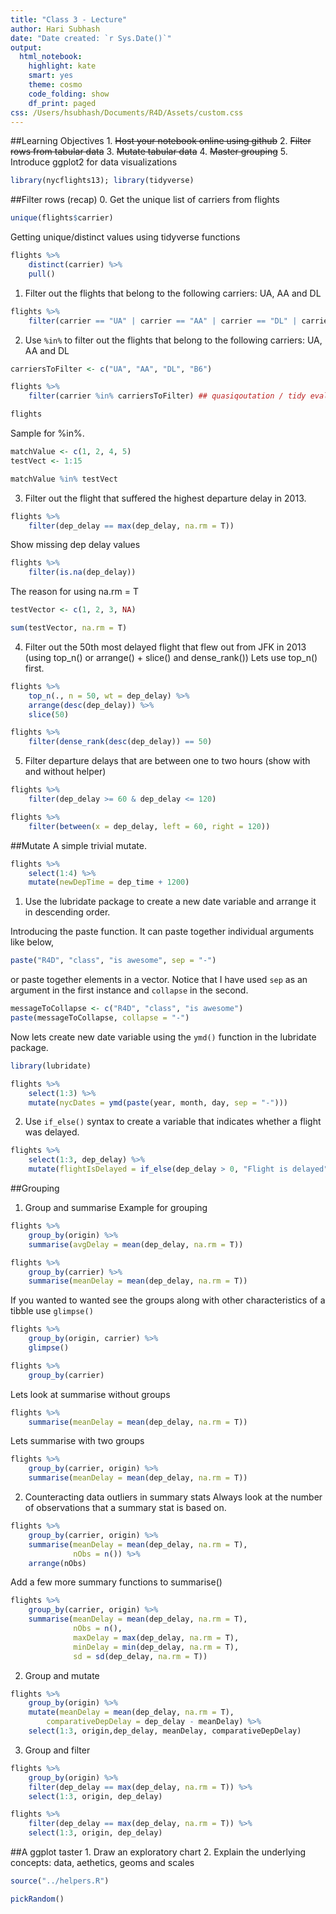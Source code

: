 ```yaml
---
title: "Class 3 - Lecture"
author: Hari Subhash
date: "Date created: `r Sys.Date()`"
output:
  html_notebook:
    highlight: kate
    smart: yes
    theme: cosmo
    code_folding: show
    df_print: paged
css: /Users/hsubhash/Documents/R4D/Assets/custom.css
---
```


##Learning Objectives
1. ~~Host your notebook online using github~~
2. ~~Filter rows from tabular data~~
3. ~~Mutate tabular data~~
4. ~~Master grouping~~
5. Introduce ggplot2 for data visualizations

```r
library(nycflights13); library(tidyverse)
```


##Filter rows (recap)
0. Get the unique list of carriers from flights
```r
unique(flights$carrier)
```
Getting unique/distinct values using tidyverse functions
```r
flights %>% 
    distinct(carrier) %>% 
    pull()
```


1. Filter out the flights that belong to the following carriers: UA, AA and DL
```r
flights %>% 
    filter(carrier == "UA" | carrier == "AA" | carrier == "DL" | carrier == "B6")
```
2. Use `%in%` to filter out the flights that belong to the following carriers: UA, AA and DL
```r
carriersToFilter <- c("UA", "AA", "DL", "B6")

flights %>% 
    filter(carrier %in% carriersToFilter) ## quasiqoutation / tidy evaluation
```

```r
flights
```


Sample for %in%.
```r
matchValue <- c(1, 2, 4, 5)
testVect <- 1:15

matchValue %in% testVect
```


3. Filter out the flight that suffered the highest departure delay in 2013.
```r
flights %>% 
    filter(dep_delay == max(dep_delay, na.rm = T))
```

Show missing dep delay values
```r
flights %>% 
    filter(is.na(dep_delay))
```


The reason for using na.rm = T
```r
testVector <- c(1, 2, 3, NA)

sum(testVector, na.rm = T)
```
4. Filter out the 50th most delayed flight that flew out from JFK in 2013 (using top_n() or arrange() + slice() and dense_rank())
Lets use top_n() first.
```r
flights %>% 
    top_n(., n = 50, wt = dep_delay) %>% 
    arrange(desc(dep_delay)) %>% 
    slice(50)
```

```r
flights %>% 
    filter(dense_rank(desc(dep_delay)) == 50)
```
5. Filter departure delays that are between one to two hours (show with and without helper)
```r
flights %>% 
    filter(dep_delay >= 60 & dep_delay <= 120)
```

```r
flights %>% 
    filter(between(x = dep_delay, left = 60, right = 120))
```


##Mutate
A simple trivial mutate.
```r
flights %>% 
    select(1:4) %>% 
    mutate(newDepTime = dep_time + 1200)
```


1. Use the lubridate package to create a new date variable and arrange it in descending order.

Introducing the paste function. It can paste together individual arguments like below,
```r
paste("R4D", "class", "is awesome", sep = "-")
```

or paste together elements in a vector. Notice that I have used `sep` as an argument in the first instance and `collapse` in the second.
```r
messageToCollapse <- c("R4D", "class", "is awesome")
paste(messageToCollapse, collapse = "-")

```

Now lets create new date variable using the `ymd()` function in the lubridate package.
```r
library(lubridate)

flights %>% 
    select(1:3) %>% 
    mutate(nycDates = ymd(paste(year, month, day, sep = "-")))
```


2. Use `if_else()` syntax to create a variable that indicates whether a flight was delayed.

```r
flights %>% 
    select(1:3, dep_delay) %>% 
    mutate(flightIsDelayed = if_else(dep_delay > 0, "Flight is delayed", "Flight is early or on time"))
```


##Grouping

1. Group and summarise
Example for grouping

```r
flights %>% 
    group_by(origin) %>% 
    summarise(avgDelay = mean(dep_delay, na.rm = T))
```

```r
flights %>% 
    group_by(carrier) %>% 
    summarise(meanDelay = mean(dep_delay, na.rm = T))
```

If you wanted to wanted see the groups along with other characteristics of a tibble use `glimpse()`
```r
flights %>%
    group_by(origin, carrier) %>% 
    glimpse()
```


```r
flights %>% 
    group_by(carrier)
```

Lets look at summarise without groups

```r
flights %>% 
    summarise(meanDelay = mean(dep_delay, na.rm = T))
```

Lets summarise with two groups
```r
flights %>% 
    group_by(carrier, origin) %>% 
    summarise(meanDelay = mean(dep_delay, na.rm = T))
```




2. Counteracting data outliers in summary stats
Always look at the number of observations that a summary stat is based on.
```r
flights %>% 
    group_by(carrier, origin) %>% 
    summarise(meanDelay = mean(dep_delay, na.rm = T),
              nObs = n()) %>% 
    arrange(nObs)
```

Add a few more summary functions to summarise()
```r
flights %>% 
    group_by(carrier, origin) %>% 
    summarise(meanDelay = mean(dep_delay, na.rm = T),
              nObs = n(),
              maxDelay = max(dep_delay, na.rm = T),
              minDelay = min(dep_delay, na.rm = T),
              sd = sd(dep_delay, na.rm = T))
```


2. Group and mutate

```r
flights %>% 
    group_by(origin) %>% 
    mutate(meanDelay = mean(dep_delay, na.rm = T),
        comparativeDepDelay = dep_delay - meanDelay) %>% 
    select(1:3, origin,dep_delay, meanDelay, comparativeDepDelay)
```

3. Group and filter
```r
flights %>% 
    group_by(origin) %>% 
    filter(dep_delay == max(dep_delay, na.rm = T)) %>% 
    select(1:3, origin, dep_delay)
```

```r
flights %>% 
    filter(dep_delay == max(dep_delay, na.rm = T)) %>% 
    select(1:3, origin, dep_delay)
```


##A ggplot taster
1. Draw an exploratory chart
2. Explain the underlying concepts: data, aethetics, geoms and scales


```r
source("../helpers.R")

pickRandom()
```



